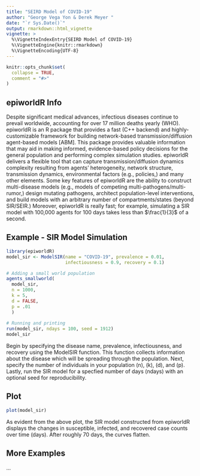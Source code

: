 ```yaml
---
title: "SEIRD Model of COVID-19"
author: "George Vega Yon & Derek Meyer "
date: "`r Sys.Date()`"
output: rmarkdown::html_vignette
vignette: >
  %\VignetteIndexEntry{SEIRD Model of COVID-19}
  %\VignetteEngine{knitr::rmarkdown}
  %\VignetteEncoding{UTF-8}
---
```


```r
knitr::opts_chunk$set(
  collapse = TRUE,
  comment = "#>"
)
```

## epiworldR Info

Despite significant medical advances, infectious diseases continue to prevail worldwide, accounting for over 17 million deaths yearly (WHO). epiworldR is an R package that provides a fast (C++ backend) and highly-customizable framework for building network-based transmission/diffusion agent-based models [ABM]. This package provides valuable information that may aid in making informed, evidence-based policy decisions for the general population and performing complex simulation studies. epiworldR delivers a flexible tool that can capture transmission/diffusion dynamics complexity resulting from agents’ heterogeneity, network structure, transmission dynamics, environmental factors (e.g., policies,) and many other elements. Some key features of epiworldR are the ability to construct multi-disease models (e.g., models of competing multi-pathogens/multi-rumor,) design mutating pathogens, architect population-level interventions, and build models with an arbitrary number of compartments/states (beyond SIR/SEIR.) Moreover, epiworldR is really fast; for example, simulating a SIR model with 100,000 agents for 100 days takes less than $\frac{1}{3}$ of a second.

## Example - SIR Model Simulation

```r
library(epiworldR)
model_sir <- ModelSIR(name = "COVID-19", prevalence = 0.01, 
                      infectiousness = 0.9, recovery = 0.1)

# Adding a small world population
agents_smallworld(
  model_sir,
  n = 1000,
  k = 5,
  d = FALSE,
  p = .01
  )
  
# Running and printing
run(model_sir, ndays = 100, seed = 1912)
model_sir
```

Begin by specifying the disease name, prevalence, infectiousness, and recovery
using the ModelSIR function. This function collects information about the 
disease which will be spreading through the population. Next, specify the 
number of individuals in your population (n), (k), (d), and (p). Lastly, run 
the SIR model for a specfied number of days (ndays) with an optional seed 
for reproducibility.  
  
## Plot

```r
plot(model_sir)
```
As evident from the above plot, the SIR model constructed from epiworldR 
displays the changes in susceptible, infected, and recovered case counts over 
time (days). After roughly 70 days, the curves flatten.  
  
## More Examples
 ...